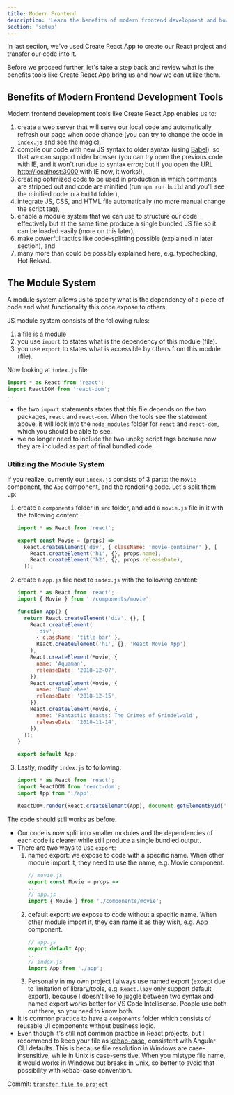 ```yaml
---
title: Modern Frontend
description: 'Learn the benefits of modern frontend development and how to utilize them'
section: 'setup'
---
```


In last section, we've used Create React App to create our React project and transfer our code into it.

Before we proceed further, let's take a step back and review what is the benefits tools like Create React App bring us and how we can utilize them.

## Benefits of Modern Frontend Development Tools

Modern frontend development tools like Create React App enables us to:

1.  create a web server that will serve our local code and automatically refresh our page when code change (you can try to change the code in `index.js` and see the magic),
1.  compile our code with new JS syntax to older syntax (using [Babel]), so that we can support older browser (you can try open the previous code with IE, and it won't run due to syntax error; but if you open the URL [http://localhost:3000](http://localhost:3000) with IE now, it works!),
1.  creating optimized code to be used in production in which comments are stripped out and code are minified (run `npm run build` and you'll see the minified code in a `build` folder),
1.  integrate JS, CSS, and HTML file automatically (no more manual change the script tag),
1.  enable a module system that we can use to structure our code effectively but at the same time produce a single bundled JS file so it can be loaded easily (more on this later),
1.  make powerful tactics like code-splitting possible (explained in later section), and
1.  many more than could be possibly explained here, e.g. typechecking, Hot Reload.

## The Module System

A module system allows us to specify what is the dependency of a piece of code and what functionality this code expose to others.

JS module system consists of the following rules:

1.  a file is a module
1.  you use `import` to states what is the dependency of this module (file).
1.  you use `export` to states what is accessible by others from this module (file).

Now looking at `index.js` file:

```js title="src/index.js"
import * as React from 'react';
import ReactDOM from 'react-dom';
...
```

- the two `import` statements states that this file depends on the two packages, `react` and `react-dom`. When the tools see the statement above, it will look into the `node_modules` folder for `react` and `react-dom`, which you should be able to see.
- we no longer need to include the two unpkg script tags because now they are included as part of final bundled code.

### Utilizing the Module System

If you realize, currently our `index.js` consists of 3 parts: the `Movie` component, the `App` component, and the rendering code. Let's split them up:

1.  create a `components` folder in `src` folder, and add a `movie.js` file in it with the following content:

    ```js title="src/components/movie.js"
    import * as React from 'react';

    export const Movie = (props) =>
      React.createElement('div', { className: 'movie-container' }, [
        React.createElement('h1', {}, props.name),
        React.createElement('h2', {}, props.releaseDate),
      ]);
    ```

1.  create a `app.js` file next to `index.js` with the following content:

    ```js title="src/app.js"
    import * as React from 'react';
    import { Movie } from './components/movie';

    function App() {
      return React.createElement('div', {}, [
        React.createElement(
          'div',
          { className: 'title-bar' },
          React.createElement('h1', {}, 'React Movie App')
        ),
        React.createElement(Movie, {
          name: 'Aquaman',
          releaseDate: '2018-12-07',
        }),
        React.createElement(Movie, {
          name: 'Bumblebee',
          releaseDate: '2018-12-15',
        }),
        React.createElement(Movie, {
          name: 'Fantastic Beasts: The Crimes of Grindelwald',
          releaseDate: '2018-11-14',
        }),
      ]);
    }

    export default App;
    ```

1.  Lastly, modify `index.js` to following:

    ```js title="src/index.js"
    import * as React from 'react';
    import ReactDOM from 'react-dom';
    import App from './app';

    ReactDOM.render(React.createElement(App), document.getElementById('root'));
    ```

The code should still works as before.

- Our code is now split into smaller modules and the dependencies of each code is clearer while still produce a single bundled output.
- There are two ways to use `export`:
  1.  named export: we expose to code with a specific name. When other module import it, they need to use the name, e.g. Movie component.
      ```js
      // movie.js
      export const Movie = props =>
      ...
      // app.js
      import { Movie } from './components/movie';
      ```
  1.  default export: we expose to code without a specific name. When other module import it, they can name it as they wish, e.g. App component.
      ```js
      // app.js
      export default App;
      ...
      // index.js
      import App from './app';
      ```
  1.  Personally in my own project I always use named export (except due to limitation of library/tools, e.g. `React.lazy` only support default export), because I doesn't like to juggle between two syntax and named export works better for VS Code Intellisense. People use both out there, so you need to know both.
- It is common practice to have a `components` folder which consists of reusable UI components without business logic.
- Even though it's still not common practice in React projects, but I recommend to keep your file as [kebab-case], consistent with Angular CLI defaults. This is because file resolution in Windows are case-insensitive, while in Unix is case-sensitive. When you mistype file name, it would works in Windows but breaks in Unix, so better to avoid that possibility with kebab-case convention.

<aside>

Commit: [`transfer file to project`](https://github.com/malcolm-kee/react-movie-app-v2/commit/e1f6db4ce284d6ffb5ef3ab4e13391d566601ac8)

</aside>

[babel]: https://babeljs.io/
[kebab-case]: http://wiki.c2.com/?KebabCase
